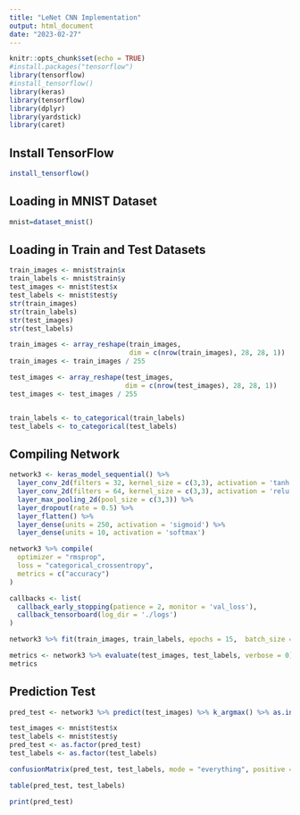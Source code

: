 ```yaml
---
title: "LeNet CNN Implementation"
output: html_document
date: "2023-02-27"
---
```


```r
knitr::opts_chunk$set(echo = TRUE)
#install.packages("tensorflow")
library(tensorflow)
#install_tensorflow()
library(keras)
library(tensorflow)
library(dplyr)
library(yardstick)
library(caret)
```

## Install TensorFlow


```r
install_tensorflow()
```

## Loading in MNIST Dataset


```r
mnist=dataset_mnist()
```

## Loading in Train and Test Datasets

```r
train_images <- mnist$train$x
train_labels <- mnist$train$y
test_images <- mnist$test$x
test_labels <- mnist$test$y
str(train_images)
str(train_labels)
str(test_images)
str(test_labels)

train_images <- array_reshape(train_images, 
                              dim = c(nrow(train_images), 28, 28, 1))
train_images <- train_images / 255

test_images <- array_reshape(test_images, 
                             dim = c(nrow(test_images), 28, 28, 1))
test_images <- test_images / 255


train_labels <- to_categorical(train_labels)
test_labels <- to_categorical(test_labels)
```

## Compiling Network

```r
network3 <- keras_model_sequential() %>% 
  layer_conv_2d(filters = 32, kernel_size = c(3,3), activation = 'tanh', input_shape = c(28,28,1)) %>%
  layer_conv_2d(filters = 64, kernel_size = c(3,3), activation = 'relu', input_shape = c(28,28,1)) %>%
  layer_max_pooling_2d(pool_size = c(3,3)) %>%
  layer_dropout(rate = 0.5) %>%
  layer_flatten() %>%
  layer_dense(units = 250, activation = 'sigmoid') %>%
  layer_dense(units = 10, activation = 'softmax')

network3 %>% compile(
  optimizer = "rmsprop",
  loss = "categorical_crossentropy",
  metrics = c("accuracy")
)


```

```r
callbacks <- list(
  callback_early_stopping(patience = 2, monitor = 'val_loss'),
  callback_tensorboard(log_dir = './logs')
)

network3 %>% fit(train_images, train_labels, epochs = 15,  batch_size = 128, callbacks = callbacks, validation_data = list(test_images, test_labels))

metrics <- network3 %>% evaluate(test_images, test_labels, verbose = 0)
metrics
```



## Prediction Test

```r
pred_test <- network3 %>% predict(test_images) %>% k_argmax() %>% as.integer()

test_images <- mnist$test$x
test_labels <- mnist$test$y
pred_test <- as.factor(pred_test)
test_labels <- as.factor(test_labels)

confusionMatrix(pred_test, test_labels, mode = "everything", positive = "1")

table(pred_test, test_labels)

print(pred_test)
```

